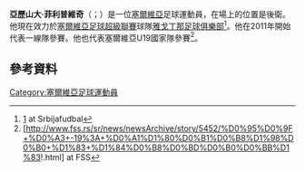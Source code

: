 '''亞歷山大·菲利普維奇'''（{{lang-sr|Александар Филиповић}}；{{bd|1994年|12月20日}}）是一位[[塞爾維亞|塞爾維亞]]足球運動員，在場上的位置是後衛。他現在效力於[[塞爾維亞足球超級聯賽|塞爾維亞足球超級聯賽]]球隊[[雅戈丁那足球俱樂部|雅戈丁那足球俱樂部]]<ref>[http://www.srbijafudbal.net/jagodina/filipovic_a.htm] at Srbijafudbal</ref>。他在2011年開始代表一線隊參賽。他也代表塞爾維亞U19國家隊參賽<ref>[http://www.fss.rs/sr/news/newsArchive/story/5452/%D0%95%D0%9F+%D0%A3+-19%3A+%D0%A1%D1%80%D0%B1%D0%B8%D1%98%D0%B0+%D1%83+%D1%84%D0%B8%D0%BD%D0%B0%D0%BB%D1%83!.html]{{dead link|date=2018年5月 |bot=InternetArchiveBot |fix-attempted=yes }} at FSS</ref>。
==參考資料==
{{Reflist}}

{{DEFAULTSORT: Filipović, Aleksandar}}
[[Category:塞爾維亞足球運動員|Category:塞爾維亞足球運動員]]